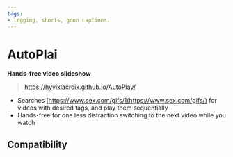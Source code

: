 ```yaml
---
tags:
- legging, shorts, goon captions.
---
```


# AutoPlai
**Hands-free video slideshow**

> https://hyvixlacroix.github.io/AutoPlay/

  - Searches [https://www.sex.com/gifs/](https://www.sex.com/gifs/) for videos with desired tags, and play them sequentially
  - Hands-free for one less distraction switching to the next video while you watch

## Compatibility

<Compatibility web />
